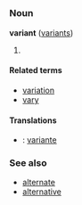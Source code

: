 =={{en}}==
===Noun===
'''variant''' ([[variants]])

# {{stub}}

====Related terms====
*[[variation]]
*[[vary]]

====Translations====
*{{it}}: [[variante]] {{f}}

===See also===
*[[alternate]]
*[[alternative]]